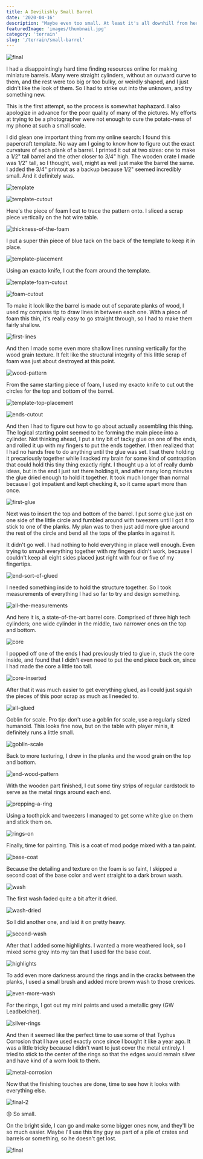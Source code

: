 ```yaml
---
title: A Devilishly Small Barrel
date: '2020-04-16'
description: "Maybe even too small. At least it's all downhill from here."
featuredImage: 'images/thumbnail.jpg'
category: 'terrain'
slug: '/terrain/small-barrel'
---
```


![final](images/thumbnail.jpg)

I had a disappointingly hard time finding resources online for making miniature barrels. Many were straight cylinders, without an outward curve to them, and the rest were too big or too bulky, or weirdly shaped, and I just didn't like the look of them. So I had to strike out into the unknown, and try something new.

This is the first attempt, so the process is somewhat haphazard. I also apologize in advance for the poor quality of many of the pictures. My efforts at trying to be a photographer were not enough to cure the potato-ness of my phone at such a small scale.

I did glean one important thing from my online search: I found this papercraft template. No way am I going to know how to figure out the exact curvature of each plank of a barrel. I printed it out at two sizes: one to make a 1/2" tall barrel and the other closer to 3/4" high. The wooden crate I made was 1/2" tall, so I thought, well, might as well just make the barrel the same. I added the 3/4" printout as a backup because 1/2" seemed incredibly small. And it definitely was.

![template](images/template.jpg)

![template-cutout](images/template-cutout.jpg)

Here's the piece of foam I cut to trace the pattern onto. I sliced a scrap piece vertically on the hot wire table.

![thickness-of-the-foam](images/thickness-of-the-foam.jpg)

I put a super thin piece of blue tack on the back of the template to keep it in place.

![template-placement](images/template-placement.jpg)

Using an exacto knife, I cut the foam around the template.

![template-foam-cutout](images/template-foam-cutout.jpg)

![foam-cutout](images/foam-cutout.jpg)

To make it look like the barrel is made out of separate planks of wood, I used my compass tip to draw lines in between each one. With a piece of foam this thin, it's really easy to go straight through, so I had to make them fairly shallow.

![first-lines](images/first-lines.jpg)

And then I made some even more shallow lines running vertically for the wood grain texture. It felt like the structural integrity of this little scrap of foam was just about destroyed at this point.

![wood-pattern](images/wood-pattern.jpg)

From the same starting piece of foam, I used my exacto knife to cut out the circles for the top and bottom of the barrel.

![template-top-placement](images/template-top-placement.jpg)

![ends-cutout](images/ends-cutout.jpg)

And then I had to figure out how to go about actually assembling this thing. The logical starting point seemed to be forming the main piece into a cylinder. Not thinking ahead, I put a tiny bit of tacky glue on one of the ends, and rolled it up with my fingers to put the ends together. I then realized that I had no hands free to do anything until the glue was set. I sat there holding it precariously together while I racked my brain for some kind of contraption that could hold this tiny thing exactly right. I thought up a lot of really dumb ideas, but in the end I just sat there holding it, and after many long minutes the glue dried enough to hold it together. It took much longer than normal because I got impatient and kept checking it, so it came apart more than once.

![first-glue](images/first-glue.jpg)

Next was to insert the top and bottom of the barrel. I put some glue just on one side of the little circle and fumbled around with tweezers until I got it to stick to one of the planks. My plan was to then just add more glue around the rest of the circle and bend all the tops of the planks in against it.

It didn't go well. I had nothing to hold everything in place well enough. Even trying to smush everything together with my fingers didn't work, because I couldn't keep all eight sides placed just right with four or five of my fingertips.

![end-sort-of-glued](images/end-sort-of-glued.jpg)

I needed something inside to hold the structure together. So I took measurements of everything I had so far to try and design something.

![all-the-measurements](images/all-the-measurements.jpg)

And here it is, a state-of-the-art barrel core. Comprised of three high tech cylinders; one wide cylinder in the middle, two narrower ones on the top and bottom.

![core](images/core.jpg)

I popped off one of the ends I had previously tried to glue in, stuck the core inside, and found that I didn't even need to put the end piece back on, since I had made the core a little too tall.

![core-inserted](images/core-inserted.jpg)

After that it was much easier to get everything glued, as I could just squish the pieces of this poor scrap as much as I needed to.

![all-glued](images/all-glued.jpg)

Goblin for scale. Pro tip: don't use a goblin for scale, use a regularly sized humanoid. This looks fine now, but on the table with player minis, it definitely runs a little small.

![goblin-scale](images/goblin-scale.jpg)

Back to more texturing, I drew in the planks and the wood grain on the top and bottom.

![end-wood-pattern](images/end-wood-pattern.jpg)

With the wooden part finished, I cut some tiny strips of regular cardstock to serve as the metal rings around each end.

![prepping-a-ring](images/prepping-a-ring.jpg)

Using a toothpick and tweezers I managed to get some white glue on them and stick them on.

![rings-on](images/rings-on.jpg)

Finally, time for painting. This is a coat of mod podge mixed with a tan paint.

![base-coat](images/base-coat.jpg)

Because the detailing and texture on the foam is so faint, I skipped a second coat of the base color and went straight to a dark brown wash.

![wash](images/wash.jpg)

The first wash faded quite a bit after it dried.

![wash-dried](images/wash-dried.jpg)

So I did another one, and laid it on pretty heavy.

![second-wash](images/second-wash.jpg)

After that I added some highlights. I wanted a more weathered look, so I mixed some grey into my tan that I used for the base coat.

![highlights](images/highlights.jpg)

To add even more darkness around the rings and in the cracks between the planks, I used a small brush and added more brown wash to those crevices.

![even-more-wash](images/even-more-wash.jpg)

For the rings, I got out my mini paints and used a metallic grey (GW Leadbelcher).

![silver-rings](images/silver-rings.jpg)

And then it seemed like the perfect time to use some of that Typhus Corrosion that I have used exactly once since I bought it like a year ago. It was a little tricky because I didn't want to just cover the metal entirely. I tried to stick to the center of the rings so that the edges would remain silver and have kind of a worn look to them.

![metal-corrosion](images/metal-corrosion.jpg)

Now that the finishing touches are done, time to see how it looks with everything else.

![final-2](images/final-2.jpg)

😓 So small.

On the bright side, I can go and make some bigger ones now, and they'll be so much easier. Maybe I'll use this tiny guy as part of a pile of crates and barrels or something, so he doesn't get lost.

![final](images/final.jpg)
